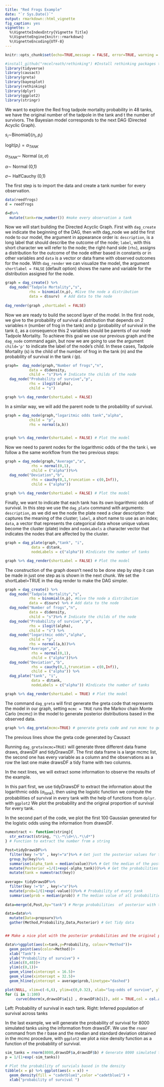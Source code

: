 ```yaml
---
title: "Red Frogs Example"
date: "`r Sys.Date()`"
output: rmarkdown::html_vignette
fig_caption: yes
vignette: >
  %\VignetteIndexEntry{Vignette Title}
  %\VignetteEngine{knitr::rmarkdown}
  %\VignetteEncoding{UTF-8}
---
```


```r
knitr::opts_chunk$set(echo=TRUE,message = FALSE, error=TRUE, warning = FALSE , include = TRUE)

#install_github("rmcelreath/rethinking") #Install rethinking packages to obtain the data
library(tidyverse)
library(causact)
library(greta)
library(bayesplot)
library(rethinking)
library(dplyr)
library(ggplot2)
library(stringr)


```

We want to explore the Red frog tadpole mortality probability in 48 tanks, we have the original number of the tadpole in the tank and t the number of survivors. The Bayesian model corresponds to the next DAG (Directed Acyclic Graph).

$s_{i} \sim$Binomial}$(n_{i},p_{i})$

logit$(p_{i})=\alpha_{TANK}$

$\alpha_{TANK}\sim$ Normal $(\alpha,\sigma)$

$\alpha \sim$ Normal (0,1)
  
$\sigma \sim$ HalfCauchy (0,1)



The first step is to import the data and create a tank number for every observation.
 
```r

data(reedfrogs)
d = reedfrogs

d=d%>%
  mutate(tank=row_number()) #make every observation a tank
```


Now we will start building the Directed Acyclic Graph. First with `dag_create` we indicate the beginning of the DAG, then with dag_node we add the first node to our model, the argument in appearance order is: `description`, is a long label that should describe the outcome of the node; `label`, with this short character we will refer to the node;
the right-hand side (`rhs`), assigns a distribution for the outcome of the node either based in constants or in other variables and `data`  is a vector or data frame with observed outcomes for the node. With `dag_render` we can visualize the model, the argument `shortlabel = FALSE` (default option) shows the name and variable for the distribution assigned for the node.


```r
graph = dag_create() %>%
  dag_node("Tadpole Mortality","s", 
           rhs = binomial(n,p), #Give the node a distribution
           data = d$surv)  # Add data to the node
  
dag_render(graph ,shortLabel = FALSE)

```
Now we are ready to build the second layer of the model. In the first node, we give to the probability of survival a distribution that depends on 2 variables n (number of frog in the tank) and p (probability of survival in the tank $i$), as a consequence this 2 variables should be parents of our node Tadpole Mortality. To achieve this goal we use our previous graph and the `dag_node` command again, but now we are going to use the argument `child='p'` to indicate the label of the node's child. In these cases, Tadpole Mortality (s) is the child of the number of frog in the tank (n) and the probability of survival in the tank $i$ (p).

```r

graph=  dag_node(graph,"Number of frogs","n",
           data = d$density, 
           child = "s")%>% # Indicate the childs of the node 
  dag_node("Probability of survive","p",
           rhs = ilogit(alpha), 
           child = "s")

graph %>% dag_render(shortLabel = FALSE)

```

In a similar way, we will add the parent node to the probability of survival.

```r
graph = dag_node(graph,"logaritmic odds tank","alpha",
           child = "p",
           rhs = normal(a,b))
  

graph %>% dag_render(shortLabel = FALSE) # Plot the model

```
Now we need to parent nodes for the logarithmic odds of the the tank i, we follow a the same workflow from the two previous steps:

```r
graph = dag_node(graph,"Average","a",
            rhs = normal(0,1), 
            child = ("alpha"))%>%
  dag_node("Deviation","b",
            rhs = cauchy(0,1,truncation = c(0,Inf)),
            child = ("alpha")) 
 
graph %>% dag_render(shortLabel = FALSE) # Plot the model

```

Finally, we want to indicate that each tank has its own logarithmic odds of survival. In this step we use the `dag_plate` command with arguments: `description`, as we did we the node the plate need a clear description that captures the meaning of the cluster; `label`, a short name to use as an index; `data`, a vector that represents the categorical data whose unique values become the cluster (plate) index and `nodeLabels` a character vector that indicates the nodes that are affected by the cluster.

```r
graph = dag_plate(graph,"tank", "i",
            data = d$tank,
            nodeLabels = c("alpha")) #Indicate the number of tanks 

graph %>% dag_render(shortLabel = FALSE) # Plot the model
```


The construction of the graph doesn't need to be done step by step it can be made in just one step as is shown in the next chunk. We set the shortLabel=TRUE in the dag render to make the DAG simpler.

```r
graph = dag_create() %>%
  dag_node("Tadpole Mortality","s", 
           rhs = binomial(n,p), #Give the node a distribution
           data = d$surv) %>% # Add data to the node
  dag_node("Number of frogs","n",
           data = d$density, 
           child = "s")%>% # Indicate the childs of the node 
  dag_node("Probability of survive","p",
           rhs = ilogit(alpha), 
           child = "s") %>%
  dag_node("logaritmic odds","alpha",
           child = "p",
           rhs = normal(a,b))%>%
  dag_node("Average","a",
            rhs = normal(0,1), 
            child = ("alpha"))%>%
  dag_node("Deviation","b",
            rhs = cauchy(0,1,truncation = c(0,Inf)),
            child = ("alpha")) %>%
  dag_plate("tank", "i",
            data = d$tank,
            nodeLabels = c("alpha")) #Indicate the number of tanks 

graph %>% dag_render(shortLabel = TRUE) # Plot the model


```


The command `dag_greta` will first generate the greta code that represents the model in our graph, setting `mcmc = TRUE` runs the Markov chain Monte Carlo (mcmc) in the model to generate posterior distributions based in the observed data.

```r
graph %>% dag_greta(mcmc=TRUE) # generate greta code and run mcmc to get the the posteroirs
```


The previous lines show the greta code generated by Causact


Running `dag_greta(mcmc=TRUE)` will generate three different data frame draws, drawsDF and tidyDrawsDF. The first data frame is a large mcmc list, the second one has every variable as a column and the observations as a row the last one make drawsDF a tidy frame with two columns.

In the next lines, we will extract some information to observe the results of the example.

In this part first, we use tidyDrawsDF to extract the information about the logarithmic odds ($\alpha_{tank}$), then using the logistic function we compute the probabilities of survival in every tank with the help of functions from `dplyr`. with `ggplot2` We plot the probability and the original proportion of survival for every tank.

In the second part of the code, we plot the first 100 Gaussian generated for the logistic odds using the information from drawsDF.

```r

numextract <- function(string){ 
  str_extract(string, "\\-*\\d+\\.*\\d*")
} # Function to extract the number from a string

Post=tidyDrawsDF%>%
  filter(key !="b" , key!="a")%>% # Get just the posterior values for the alpha tank
  group_by(key)%>%
  summarise(alpha_tank = median(value))%>% # Get the median of the posterior for each tank
  mutate(Posterior =1/(1+exp(-alpha_tank)))%>% # Get the probabilities of every tank
  mutate(tank = numextract(key))
  
average= tidyDrawsDF%>%
  filter(key !="b" , key!="a")%>%
  mutate(prob=1/(1+exp(-value)))%>% # Probability of every tank
  summarise(prob = median(prob)) # The median value of all probabilities
  
data=merge(d,Post,by="tank") # Merge probabilities  of posterior with the proportion of survival in the original data

data=data%>%
  mutate(Data=propsurv)%>%
  gather(Method,Probability,Data,Posterior) # Get Tidy data


## Make a nice plot with the posterior probabilities and the original proportions divide as small tanks, medium tanks, and large tanks

data%>%ggplot(aes(x=tank,y=Probability, colour="Method"))+ 
  geom_point(aes(color=Method))+
  xlab("Tank") +
  ylab("Probability of survive") +
  xlim(c(0,48))+
  ylim(c(0,1))+
  geom_vline(xintercept = 16.5)+
  geom_vline(xintercept = 32.5)+
  geom_hline(yintercept = average$prob,linetype="dashed")

plot(NULL, xlim=c(-6,6), ylim=c(0,0.32), xlab="log-odds of survive", yla="Density",) # Set the enviroment for the plot
for (i in 1:100)
     curve(dnorm(x,drawsDF$a[i] , drawsDF$b[i]), add = TRUE,col = col.alpha("black",0.2)) # Plot the first 100 Gaussians for different mean and sigma values

```

Left: Probability of survival in each tank. Right: Inferred population of survival across tanks

In the last example, we will generate the probability of survival for 8000 simulated tanks using the information from drawsDF. We use the `rnomr` command from the r base and the median and standard deviation obtained in the mcmc procedure, with `ggplot2` we plot a nice density function as a function of the probability of survival.
```r
 
sim_tanks = rnorm(8000,drawsDF$a,drawsDF$b) # Generate 8000 simulated tank
p = 1/(1+exp(-sim_tanks))

# Plot the probability of survials based in the density 
tibble(x = p) %>% ggplot(aes(x = x)) + 
  geom_density(fill = "cadetblue1",color ="cadetblue1") + 
  xlab("probability of survival ")

```